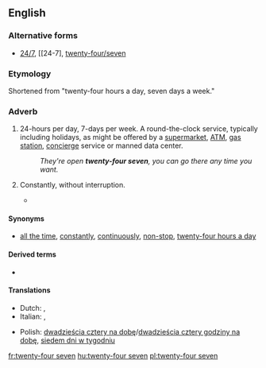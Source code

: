 ==English==

===Alternative forms===
* [[24/7]], [[24-7], [[twenty-four/seven]]

===Etymology===
Shortened from "twenty-four hours a day, seven days a week."

===Adverb===
{{en-adv|head=[[twenty-four]] [[seven]]}}

# 24-hours per day, 7-days per week. A round-the-clock service, typically including holidays, as might be offered by a [[supermarket]], [[ATM]], [[gas station]], [[concierge]] service or manned data center.
#: ''They're open '''twenty-four seven''', you can go there any time you want.''
# {{context|colloquial|lang=en}} Constantly, without interruption.
#* {{quote-song|year=2000|title=[[w:Stan (song)|Stan]]|composer=[[w:Eminem|Eminem]]|album=[[w:The Marshall Mathers LP|The Marshall Mathers LP]]|passage=My girlfriend's jealous 'cause I talk about you '''twenty-four seven'''}}

====Synonyms====
* [[all the time]], [[constantly]], [[continuously]], [[non-stop]], [[twenty-four hours a day]]

====Derived terms====
* {{l|en|twenty-five/eight}} {{qualifier|colloquial}}

====Translations====
{{trans-top|constantly}}
* Dutch: {{t|nl|vierentwintig uur op vierentwintig}}, {{t|nl|zeven dagen op zeven}}
* Italian: {{t|it|tutti i giorni 24 ore su 24}}, {{t|it|tutti i giorni ventiquatt'ore su ventiquattro}}
{{trans-mid}}
* Polish: [[dwadzieścia cztery na dobę]]/[[dwadzieścia cztery godziny na dobę]], [[siedem dni w tygodniu]]
{{trans-bottom}}

[[fr:twenty-four seven]]
[[hu:twenty-four seven]]
[[pl:twenty-four seven]]